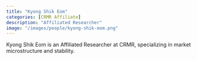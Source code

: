 ```yaml
---
title: "Kyong Shik Eom"
categories: [CRMR Affiliate]
description: "Affiliated Researcher"
image: "/images/people/kyong-shik-eom.png"
---
```


Kyong Shik Eom is an Affiliated Researcher at CRMR, specializing in market microstructure and stability.
